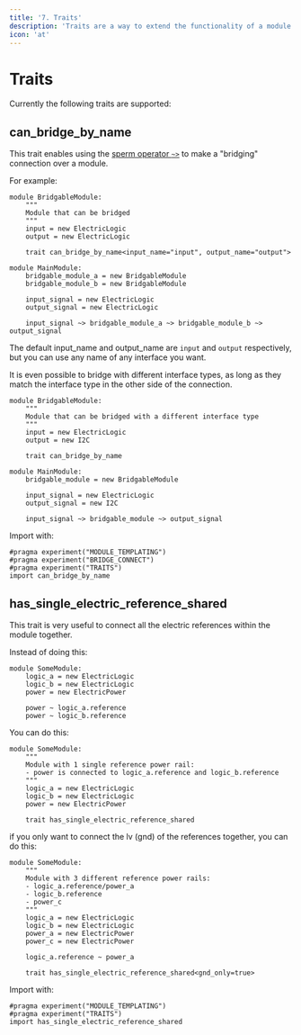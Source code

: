 ```yaml
---
title: '7. Traits'
description: 'Traits are a way to extend the functionality of a module.'
icon: 'at'
---
```


# Traits

Currently the following traits are supported:

## can_bridge_by_name

This trait enables using the [sperm operator `~>`](/atopile/essentials/1-the-ato-language) to make a "bridging" connection over a module.

For example:

```ato
module BridgableModule:
    """
    Module that can be bridged
    """
    input = new ElectricLogic
    output = new ElectricLogic

    trait can_bridge_by_name<input_name="input", output_name="output">

module MainModule:
    bridgable_module_a = new BridgableModule
    bridgable_module_b = new BridgableModule

    input_signal = new ElectricLogic
    output_signal = new ElectricLogic

    input_signal ~> bridgable_module_a ~> bridgable_module_b ~> output_signal
```

The default input_name and output_name are `input` and `output` respectively, but you can use any name of any interface you want.

It is even possible to bridge with different interface types, as long as they match the interface type in the other side of the connection.

```ato
module BridgableModule:
    """
    Module that can be bridged with a different interface type
    """
    input = new ElectricLogic
    output = new I2C

    trait can_bridge_by_name

module MainModule:
    bridgable_module = new BridgableModule

    input_signal = new ElectricLogic
    output_signal = new I2C

    input_signal ~> bridgable_module ~> output_signal
```

<Note>
Import with:

```ato
#pragma experiment("MODULE_TEMPLATING")
#pragma experiment("BRIDGE_CONNECT")
#pragma experiment("TRAITS")
import can_bridge_by_name
```
</Note>

## has_single_electric_reference_shared

This trait is very useful to connect all the electric references within the module together.

Instead of doing this:

```ato
module SomeModule:
    logic_a = new ElectricLogic
    logic_b = new ElectricLogic
    power = new ElectricPower

    power ~ logic_a.reference
    power ~ logic_b.reference
```

You can do this:

```ato
module SomeModule:
    """
    Module with 1 single reference power rail:
    - power is connected to logic_a.reference and logic_b.reference
    """
    logic_a = new ElectricLogic
    logic_b = new ElectricLogic
    power = new ElectricPower

    trait has_single_electric_reference_shared
```

if you only want to connect the lv (gnd) of the references together, you can do this:

```ato
module SomeModule:
    """
    Module with 3 different reference power rails:
    - logic_a.reference/power_a
    - logic_b.reference
    - power_c
    """
    logic_a = new ElectricLogic
    logic_b = new ElectricLogic
    power_a = new ElectricPower
    power_c = new ElectricPower

    logic_a.reference ~ power_a

    trait has_single_electric_reference_shared<gnd_only=true>
```

<Note>
Import with:

```ato
#pragma experiment("MODULE_TEMPLATING")
#pragma experiment("TRAITS")
import has_single_electric_reference_shared
```
</Note>
